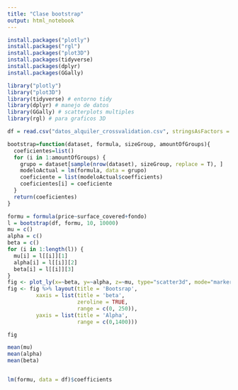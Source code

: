 ```yaml
---
title: "Clase bootstrap"
output: html_notebook
---
```

```r

install.packages("plotly")
install.packages("rgl")
install.packages("plot3D")
install.packages(tidyverse)
install.packages(dplyr)
install.packages(GGally)

```
```r

library("plotly")
library("plot3D")
library(tidyverse) # entorno tidy
library(dplyr) # manejo de datos
library(GGally) # scatterplots multiples
library(rgl) # para graficos 3D

```


```r
df = read.csv("datos_alquiler_crossvalidation.csv", stringsAsFactors = F)
```

```r
bootstrap=function(dataset, formula, sizeGroup, amountOfGroups){
  coeficientes=list()
  for (i in 1:amountOfGroups) {
    grupo = dataset[sample(nrow(dataset), sizeGroup, replace = T), ]
    modeloActual = lm(formula, data = grupo)
    coeficiente = list(modeloActual$coefficients)
    coeficientes[i] = coeficiente
  }
  return(coeficientes)
}
```

```r
formu = formula(price~surface_covered+fondo)
l = bootstrap(df, formu, 10, 10000)
mu = c()
alpha = c()
beta = c()
for (i in 1:length(l)) {
  mu[i] = l[[i]][1]
  alpha[i] = l[[i]][2]
  beta[i] = l[[i]][3]
}
fig <- plot_ly(x=~beta, y=~alpha, z=~mu, type="scatter3d", mode="markers",xlab = 'beta (fondo)', ylab= 'alpha (sur cov)', zlab = 'mu (intercept)', size = 1)
fig <- fig %>% layout(title = 'Bootsrap',
         xaxis = list(title = 'beta',
                      zeroline = TRUE,
                      range = c(0, 250)),
         yaxis = list(title = 'Alpha',
                      range = c(0,1400)))

fig
```
```r
mean(mu)
mean(alpha)
mean(beta)


lm(formu, data = df)$coefficients
```

